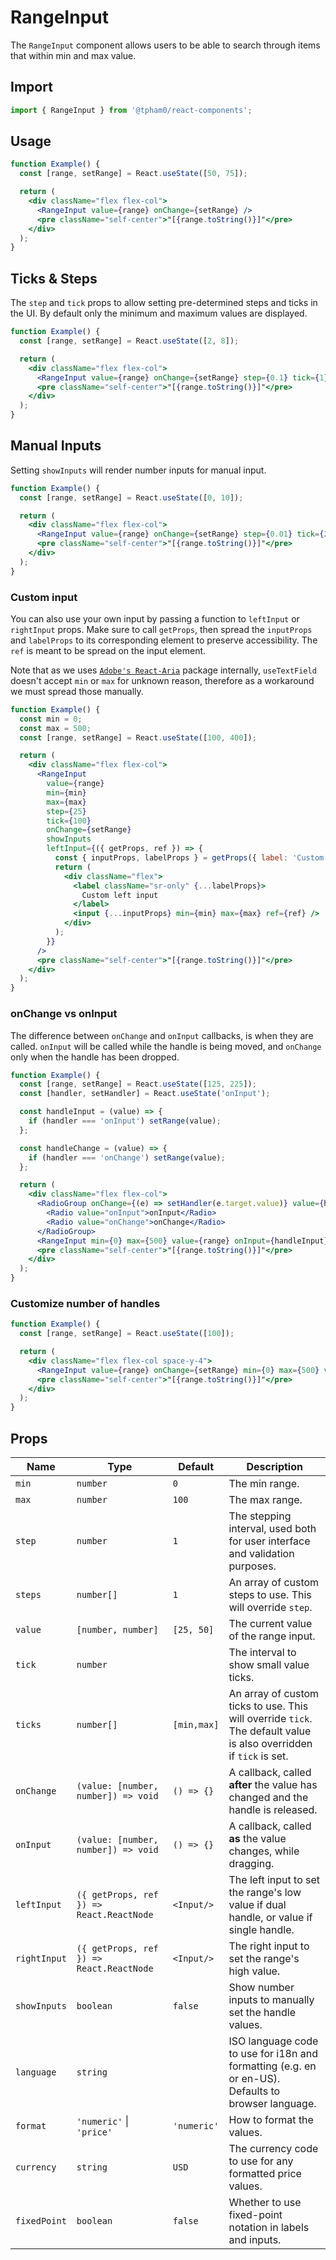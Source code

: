 
<SEO
  title="RangeInput"
  scope={scopes.components}
  description="The RangeInput component allows users to be able to search through items that within min and max value."
/>

# RangeInput

The `RangeInput` component allows users to be able to search through items that within min and max value.

## Import

```js
import { RangeInput } from '@tpham0/react-components';
```

## Usage


```jsx
function Example() {
  const [range, setRange] = React.useState([50, 75]);

  return (
    <div className="flex flex-col">
      <RangeInput value={range} onChange={setRange} />
      <pre className="self-center">"[{range.toString()}]"</pre>
    </div>
  );
}
```

## Ticks & Steps

The `step` and `tick` props to allow setting pre-determined steps and ticks in the UI. By default only the minimum and maximum values are displayed.

```jsx
function Example() {
  const [range, setRange] = React.useState([2, 8]);

  return (
    <div className="flex flex-col">
      <RangeInput value={range} onChange={setRange} step={0.1} tick={1} min={0} max={10} />
      <pre className="self-center">"[{range.toString()}]"</pre>
    </div>
  );
}
```

## Manual Inputs

Setting `showInputs` will render number inputs for manual input.

```jsx
function Example() {
  const [range, setRange] = React.useState([0, 10]);

  return (
    <div className="flex flex-col">
      <RangeInput value={range} onChange={setRange} step={0.01} tick={2.5} showInputs min={0} max={10} format="price" />
      <pre className="self-center">"[{range.toString()}]"</pre>
    </div>
  );
}
```

### Custom input

You can also use your own input by passing a function to `leftInput` or `rightInput` props. Make sure to call `getProps`, then spread the `inputProps` and `labelProps` to its corresponding element to preserve accessibility. The `ref` is meant to be spread on the input element.

Note that as we uses [`Adobe's React-Aria`](https://react-spectrum.adobe.com/react-aria/useTextField.html) package internally, `useTextField` doesn't accept `min` or `max` for unknown reason, therefore as a workaround we must spread those manually.

```jsx
function Example() {
  const min = 0;
  const max = 500;
  const [range, setRange] = React.useState([100, 400]);

  return (
    <div className="flex flex-col">
      <RangeInput
        value={range}
        min={min}
        max={max}
        step={25}
        tick={100}
        onChange={setRange}
        showInputs
        leftInput={({ getProps, ref }) => {
          const { inputProps, labelProps } = getProps({ label: 'Custom left input' });
          return (
            <div className="flex">
              <label className="sr-only" {...labelProps}>
                Custom left input
              </label>
              <input {...inputProps} min={min} max={max} ref={ref} />
            </div>
          );
        }}
      />
      <pre className="self-center">"[{range.toString()}]"</pre>
    </div>
  );
}
```

### onChange vs onInput

The difference between `onChange` and `onInput` callbacks, is when they are called. `onInput` will be called while the handle is being moved, and `onChange` only when the handle has been dropped.

```jsx
function Example() {
  const [range, setRange] = React.useState([125, 225]);
  const [handler, setHandler] = React.useState('onInput');

  const handleInput = (value) => {
    if (handler === 'onInput') setRange(value);
  };

  const handleChange = (value) => {
    if (handler === 'onChange') setRange(value);
  };

  return (
    <div className="flex flex-col">
      <RadioGroup onChange={(e) => setHandler(e.target.value)} value={handler} inline>
        <Radio value="onInput">onInput</Radio>
        <Radio value="onChange">onChange</Radio>
      </RadioGroup>
      <RangeInput min={0} max={500} value={range} onInput={handleInput} onChange={handleChange} />
      <pre className="self-center">"[{range.toString()}]"</pre>
    </div>
  );
}
```

### Customize number of handles

```jsx
function Example() {
  const [range, setRange] = React.useState([100]);

  return (
    <div className="flex flex-col space-y-4">
      <RangeInput value={range} onChange={setRange} min={0} max={500} value={range} onInput={setRange} />
      <pre className="self-center">"[{range.toString()}]"</pre>
    </div>
  );
}
```

## Props

| Name         | Type                                     | Default     | Description                                                                                                        |
| ------------ | ---------------------------------------- | ----------- | ------------------------------------------------------------------------------------------------------------------ |
| `min`        | `number`                                 | `0`         | The min range.                                                                                                     |
| `max`        | `number`                                 | `100`       | The max range.                                                                                                     |
| `step`       | `number`                                 | `1`         | The stepping interval, used both for user interface and validation purposes.                                       |
| `steps`      | `number[]`                               | `1`         | An array of custom steps to use. This will override `step`.                                                        |
| `value`      | `[number, number]`                       | `[25, 50]`  | The current value of the range input.                                                                              |
| `tick`       | `number`                                 |             | The interval to show small value ticks.                                                                            |
| `ticks`      | `number[]`                               | `[min,max]` | An array of custom ticks to use. This will override `tick`. The default value is also overridden if `tick` is set. |
| `onChange`   | `(value: [number, number]) => void`      | `() => {}`  | A callback, called **after** the value has changed and the handle is released.                                     |
| `onInput`    | `(value: [number, number]) => void`      | `() => {}`  | A callback, called **as** the value changes, while dragging.                                                       |
| `leftInput`  | `({ getProps, ref }) => React.ReactNode` | `<Input/>`  | The left input to set the range's low value if dual handle, or value if single handle.                             |
| `rightInput` | `({ getProps, ref }) => React.ReactNode` | `<Input/>`  | The right input to set the range's high value.                                                                     |
| `showInputs` | `boolean`                                | `false`     | Show number inputs to manually set the handle values.                                                              |
| `language`   | `string`                                 |             | ISO language code to use for i18n and formatting (e.g. en or en-US). Defaults to browser language.                 |
| `format`     | `'numeric'` \| `'price'`                 | `'numeric'` | How to format the values.                                                                                          |
| `currency`   | `string`                                 | `USD`       | The currency code to use for any formatted price values.                                                           |
| `fixedPoint` | `boolean`                                | `false`     | Whether to use fixed-point notation in labels and inputs.                                                          |
